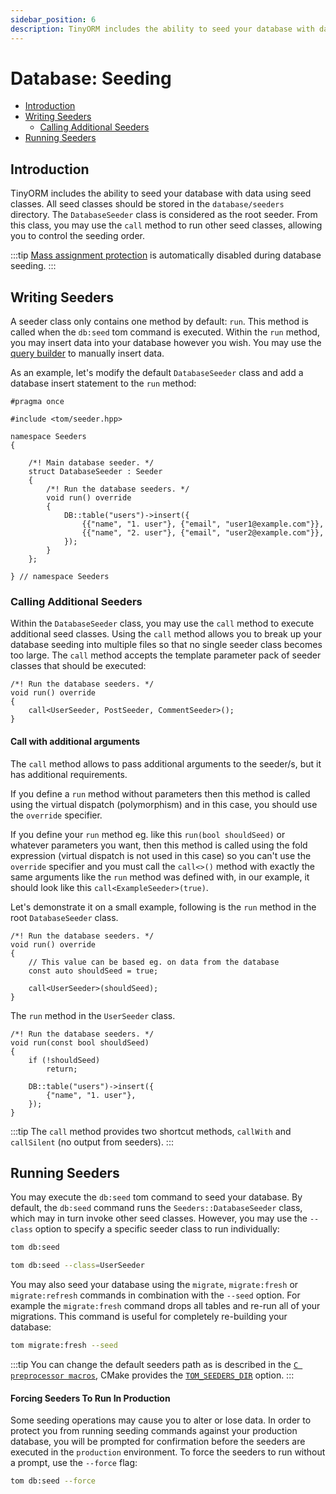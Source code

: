 ```yaml
---
sidebar_position: 6
description: TinyORM includes the ability to seed your database with data using seed classes. The DatabaseSeeder class is considered as the root seeder. From this class, you may use the `call` method to run other seed classes, allowing you to control the seeding order.
---
```


# Database: Seeding

- [Introduction](#introduction)
- [Writing Seeders](#writing-seeders)
    - [Calling Additional Seeders](#calling-additional-seeders)
- [Running Seeders](#running-seeders)

## Introduction

TinyORM includes the ability to seed your database with data using seed classes. All seed classes should be stored in the `database/seeders` directory. The `DatabaseSeeder` class is considered as the root seeder. From this class, you may use the `call` method to run other seed classes, allowing you to control the seeding order.

:::tip
[Mass assignment protection](tinyorm.mdx#mass-assignment) is automatically disabled during database seeding.
:::

## Writing Seeders

A seeder class only contains one method by default: `run`. This method is called when the `db:seed` tom command is executed. Within the `run` method, you may insert data into your database however you wish. You may use the [query builder](query-builder.mdx#insert-statements) to manually insert data.

As an example, let's modify the default `DatabaseSeeder` class and add a database insert statement to the `run` method:

    #pragma once

    #include <tom/seeder.hpp>

    namespace Seeders
    {

        /*! Main database seeder. */
        struct DatabaseSeeder : Seeder
        {
            /*! Run the database seeders. */
            void run() override
            {
                DB::table("users")->insert({
                    {{"name", "1. user"}, {"email", "user1@example.com"}},
                    {{"name", "2. user"}, {"email", "user2@example.com"}},
                });
            }
        };

    } // namespace Seeders

### Calling Additional Seeders

Within the `DatabaseSeeder` class, you may use the `call` method to execute additional seed classes. Using the `call` method allows you to break up your database seeding into multiple files so that no single seeder class becomes too large. The `call` method accepts the template parameter pack of seeder classes that should be executed:

    /*! Run the database seeders. */
    void run() override
    {
        call<UserSeeder, PostSeeder, CommentSeeder>();
    }

#### Call with additional arguments

The `call` method allows to pass additional arguments to the seeder/s, but it has additional requirements.

If you define a `run` method without parameters then this method is called using the virtual dispatch (polymorphism) and in this case, you should use the `override` specifier.

If you define your `run` method eg. like this `run(bool shouldSeed)` or whatever parameters you want, then this method is called using the fold expression (virtual dispatch is not used in this case) so you can't use the `override` specifier and you must call the `call<>()` method with exactly the same arguments like the `run` method was defined with, in our example, it should look like this `call<ExampleSeeder>(true)`.

Let's demonstrate it on a small example, following is the `run` method in the root `DatabaseSeeder` class.

    /*! Run the database seeders. */
    void run() override
    {
        // This value can be based eg. on data from the database
        const auto shouldSeed = true;

        call<UserSeeder>(shouldSeed);
    }

The `run` method in the `UserSeeder` class.

    /*! Run the database seeders. */
    void run(const bool shouldSeed)
    {
        if (!shouldSeed)
            return;

        DB::table("users")->insert({
            {"name", "1. user"},
        });
    }

:::tip
The `call` method provides two shortcut methods, `callWith` and `callSilent` (no output from seeders).
:::

## Running Seeders

You may execute the `db:seed` tom command to seed your database. By default, the `db:seed` command runs the `Seeders::DatabaseSeeder` class, which may in turn invoke other seed classes. However, you may use the `--class` option to specify a specific seeder class to run individually:

```bash
tom db:seed

tom db:seed --class=UserSeeder
```

You may also seed your database using the `migrate`, `migrate:fresh` or `migrate:refresh` commands in combination with the `--seed` option. For example the `migrate:fresh` command drops all tables and re-run all of your migrations. This command is useful for completely re-building your database:

```bash
tom migrate:fresh --seed
```

:::tip
You can change the default seeders path as is described in the [`C preprocessor macros`](building-tinyorm.mdx#TINYTOM_SEEDERS_DIR), CMake provides the [`TOM_SEEDERS_DIR`](building-tinyorm.mdx#TOM_SEEDERS_DIR) option.
:::

#### Forcing Seeders To Run In Production

Some seeding operations may cause you to alter or lose data. In order to protect you from running seeding commands against your production database, you will be prompted for confirmation before the seeders are executed in the `production` environment. To force the seeders to run without a prompt, use the `--force` flag:

```bash
tom db:seed --force
```
